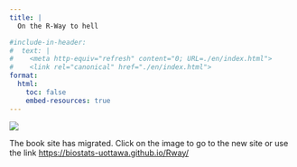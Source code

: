 ```yaml
---
title: |
  On the R-Way to hell

#include-in-header:
#  text: |
#    <meta http-equiv="refresh" content="0; URL=./en/index.html">
#    <link rel="canonical" href="./en/index.html">
format:
  html:
    toc: false
    embed-resources: true
---
```

<style>
.quarto-title-block .quarto-title{
  text-align: center;
}
</style>

[![](images/hex/Rway_logo_hex_en.png){fig-align=center}](https://biostats-uottawa.github.io/Rway/)


The book site has migrated. Click on the image to go to the new site or use the link <https://biostats-uottawa.github.io/Rway/>

